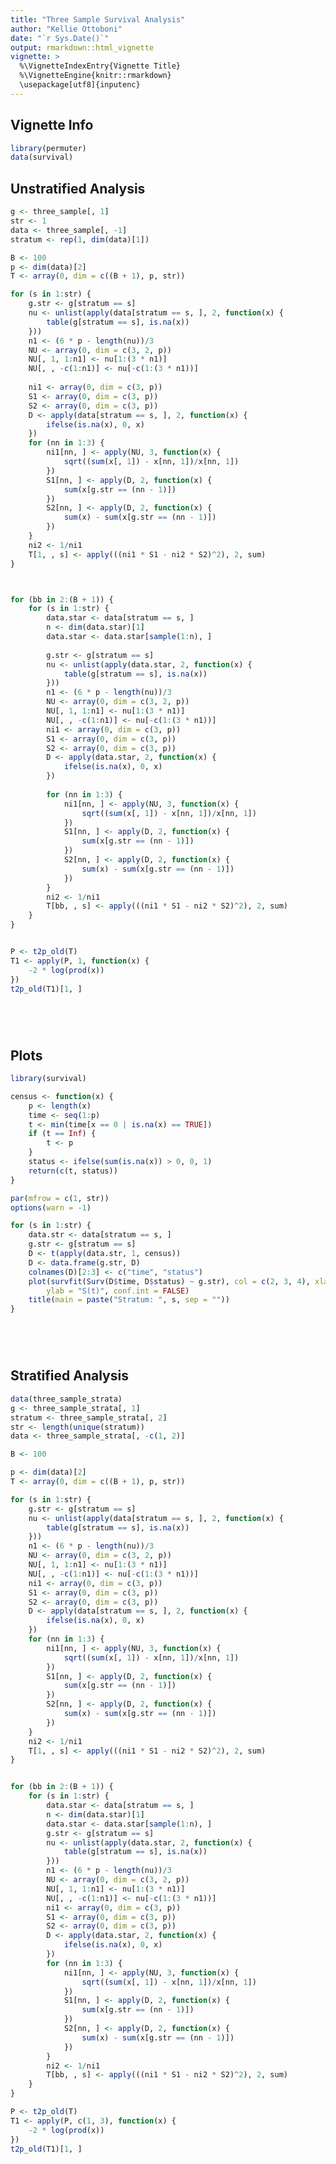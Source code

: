 ```yaml
---
title: "Three Sample Survival Analysis"
author: "Kellie Ottoboni"
date: "`r Sys.Date()`"
output: rmarkdown::html_vignette
vignette: >
  %\VignetteIndexEntry{Vignette Title}
  %\VignetteEngine{knitr::rmarkdown}
  \usepackage[utf8]{inputenc}
---
```


## Vignette Info

```r
library(permuter)
data(survival)

```

## Unstratified Analysis

```r
g <- three_sample[, 1]
str <- 1
data <- three_sample[, -1]
stratum <- rep(1, dim(data)[1])

B <- 100
p <- dim(data)[2]
T <- array(0, dim = c((B + 1), p, str))

for (s in 1:str) {
    g.str <- g[stratum == s]
    nu <- unlist(apply(data[stratum == s, ], 2, function(x) {
        table(g[stratum == s], is.na(x))
    }))
    n1 <- (6 * p - length(nu))/3
    NU <- array(0, dim = c(3, 2, p))
    NU[, 1, 1:n1] <- nu[1:(3 * n1)]
    NU[, , -c(1:n1)] <- nu[-c(1:(3 * n1))]
    
    ni1 <- array(0, dim = c(3, p))
    S1 <- array(0, dim = c(3, p))
    S2 <- array(0, dim = c(3, p))
    D <- apply(data[stratum == s, ], 2, function(x) {
        ifelse(is.na(x), 0, x)
    })
    for (nn in 1:3) {
        ni1[nn, ] <- apply(NU, 3, function(x) {
            sqrt((sum(x[, 1]) - x[nn, 1])/x[nn, 1])
        })
        S1[nn, ] <- apply(D, 2, function(x) {
            sum(x[g.str == (nn - 1)])
        })
        S2[nn, ] <- apply(D, 2, function(x) {
            sum(x) - sum(x[g.str == (nn - 1)])
        })
    }
    ni2 <- 1/ni1
    T[1, , s] <- apply(((ni1 * S1 - ni2 * S2)^2), 2, sum)
}



for (bb in 2:(B + 1)) {
    for (s in 1:str) {
        data.star <- data[stratum == s, ]
        n <- dim(data.star)[1]
        data.star <- data.star[sample(1:n), ]
        
        g.str <- g[stratum == s]
        nu <- unlist(apply(data.star, 2, function(x) {
            table(g[stratum == s], is.na(x))
        }))
        n1 <- (6 * p - length(nu))/3
        NU <- array(0, dim = c(3, 2, p))
        NU[, 1, 1:n1] <- nu[1:(3 * n1)]
        NU[, , -c(1:n1)] <- nu[-c(1:(3 * n1))]
        ni1 <- array(0, dim = c(3, p))
        S1 <- array(0, dim = c(3, p))
        S2 <- array(0, dim = c(3, p))
        D <- apply(data.star, 2, function(x) {
            ifelse(is.na(x), 0, x)
        })
        
        for (nn in 1:3) {
            ni1[nn, ] <- apply(NU, 3, function(x) {
                sqrt((sum(x[, 1]) - x[nn, 1])/x[nn, 1])
            })
            S1[nn, ] <- apply(D, 2, function(x) {
                sum(x[g.str == (nn - 1)])
            })
            S2[nn, ] <- apply(D, 2, function(x) {
                sum(x) - sum(x[g.str == (nn - 1)])
            })
        }
        ni2 <- 1/ni1
        T[bb, , s] <- apply(((ni1 * S1 - ni2 * S2)^2), 2, sum)
    }
}


P <- t2p_old(T)
T1 <- apply(P, 1, function(x) {
    -2 * log(prod(x))
})
t2p_old(T1)[1, ]



 


```

## Plots
```r
library(survival)

census <- function(x) {
    p <- length(x)
    time <- seq(1:p)
    t <- min(time[x == 0 | is.na(x) == TRUE])
    if (t == Inf) {
        t <- p
    }
    status <- ifelse(sum(is.na(x)) > 0, 0, 1)
    return(c(t, status))
}

par(mfrow = c(1, str))
options(warn = -1)

for (s in 1:str) {
    data.str <- data[stratum == s, ]
    g.str <- g[stratum == s]
    D <- t(apply(data.str, 1, census))
    D <- data.frame(g.str, D)
    colnames(D)[2:3] <- c("time", "status")
    plot(survfit(Surv(D$time, D$status) ~ g.str), col = c(2, 3, 4), xlab = "Time", 
        ylab = "S(t)", conf.int = FALSE)
    title(main = paste("Stratum: ", s, sep = ""))
}



 


```


## Stratified Analysis
```r
data(three_sample_strata)
g <- three_sample_strata[, 1]
stratum <- three_sample_strata[, 2]
str <- length(unique(stratum))
data <- three_sample_strata[, -c(1, 2)]

B <- 100

p <- dim(data)[2]
T <- array(0, dim = c((B + 1), p, str))

for (s in 1:str) {
    g.str <- g[stratum == s]
    nu <- unlist(apply(data[stratum == s, ], 2, function(x) {
        table(g[stratum == s], is.na(x))
    }))
    n1 <- (6 * p - length(nu))/3
    NU <- array(0, dim = c(3, 2, p))
    NU[, 1, 1:n1] <- nu[1:(3 * n1)]
    NU[, , -c(1:n1)] <- nu[-c(1:(3 * n1))]
    ni1 <- array(0, dim = c(3, p))
    S1 <- array(0, dim = c(3, p))
    S2 <- array(0, dim = c(3, p))
    D <- apply(data[stratum == s, ], 2, function(x) {
        ifelse(is.na(x), 0, x)
    })
    for (nn in 1:3) {
        ni1[nn, ] <- apply(NU, 3, function(x) {
            sqrt((sum(x[, 1]) - x[nn, 1])/x[nn, 1])
        })
        S1[nn, ] <- apply(D, 2, function(x) {
            sum(x[g.str == (nn - 1)])
        })
        S2[nn, ] <- apply(D, 2, function(x) {
            sum(x) - sum(x[g.str == (nn - 1)])
        })
    }
    ni2 <- 1/ni1
    T[1, , s] <- apply(((ni1 * S1 - ni2 * S2)^2), 2, sum)
}


for (bb in 2:(B + 1)) {
    for (s in 1:str) {
        data.star <- data[stratum == s, ]
        n <- dim(data.star)[1]
        data.star <- data.star[sample(1:n), ]
        g.str <- g[stratum == s]
        nu <- unlist(apply(data.star, 2, function(x) {
            table(g[stratum == s], is.na(x))
        }))
        n1 <- (6 * p - length(nu))/3
        NU <- array(0, dim = c(3, 2, p))
        NU[, 1, 1:n1] <- nu[1:(3 * n1)]
        NU[, , -c(1:n1)] <- nu[-c(1:(3 * n1))]
        ni1 <- array(0, dim = c(3, p))
        S1 <- array(0, dim = c(3, p))
        S2 <- array(0, dim = c(3, p))
        D <- apply(data.star, 2, function(x) {
            ifelse(is.na(x), 0, x)
        })
        for (nn in 1:3) {
            ni1[nn, ] <- apply(NU, 3, function(x) {
                sqrt((sum(x[, 1]) - x[nn, 1])/x[nn, 1])
            })
            S1[nn, ] <- apply(D, 2, function(x) {
                sum(x[g.str == (nn - 1)])
            })
            S2[nn, ] <- apply(D, 2, function(x) {
                sum(x) - sum(x[g.str == (nn - 1)])
            })
        }
        ni2 <- 1/ni1
        T[bb, , s] <- apply(((ni1 * S1 - ni2 * S2)^2), 2, sum)
    }
}

P <- t2p_old(T)
T1 <- apply(P, c(1, 3), function(x) {
    -2 * log(prod(x))
})
t2p_old(T1)[1, ]



 


```


